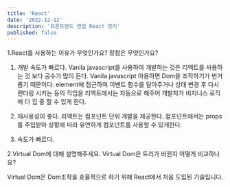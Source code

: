 ```yaml
---
title: 'React'
date: '2022-12-12'
description: '프론트엔드 면접 React 정리'
published: false
---
```


1.React를 사용하는 이유가 무엇인가요? 장점은 무엇인가요?


1. 개발 속도가 빠르다.
Vanila javascript를 사용하여 개발하는 것은 리액트를 사용하는 것 보다 공수가 많이 든다.
Vanila javascript 아용하면 Dom을 조작하기가 번거롭기 때문이다.
element에 접근하여 이벤트 함수를 달아주거나 상태 변경 후 다시 랜더링 시키는 등의 작업을
리엑트에서는 자동으로 해주어 개발자가 비지니스 로직에 더 집 중 할 수 있게 한다. 

2. 재사용성이 좋다.
리액트는 컴포넌트 단위 개발을 제공한다.
컴포넌트에서는 props를 주입받아 상황에 따라 유연하게 
컴포넌트를 사용할 수 있게한다.

3. 속도가 빠르다.



2.Virtual Dom에 대해 설명해주세요. Virtual Dom은 트리가 바뀐지 어떻게 비교하나요?

Virtual Dom은 Dom조작을 효율적으로 하기 위해 React에서 처음 도입된 기술입니다.


